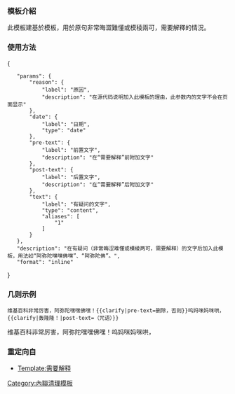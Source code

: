 <IncludeOnly><!-- 在這裡加入模板的保護標識 --></IncludeOnly>
<!-- 在本行下編輯模板說明 -->
=== 模板介紹 ===
此模板建基於{{Tl|fix-span}}模板，用於原句非常晦澀難懂或模稜兩可，需要解釋的情況。

=== 使用方法 ===
<templatedata>
{
	"params": {
		"reason": {
			"label": "原因",
			"description": "在源代码说明加入此模板的理由，此参数内的文字不会在页面显示"
		},
		"date": {
			"label": "日期",
			"type": "date"
		},
		"pre-text": {
			"label": "前置文字",
			"description": "在“需要解释”前附加文字"
		},
		"post-text": {
			"label": "后置文字",
			"description": "在“需要解释”后附加文字"
		},
		"text": {
			"label": "有疑问的文字",
			"type": "content",
			"aliases": [
				"1"
			]
		}
	},
	"description": "在有疑问（非常晦涩难懂或模棱两可，需要解释）的文字后加入此模板，用法如“阿弥陀嘿嘿佛嘿{{clarify}}”、“阿弥陀佛{{clarify|嘿嘿佛嘿}}”。",
	"format": "inline"
}
</templatedata>

=== 几则示例 ===

<pre>
维基百科非常厉害，阿弥陀嘿嘿佛嘿！{{clarify|pre-text=删除，否则}}呜妈咪妈咪哄，{{clarify|轰隆隆！|post-text=（咒语）}}
</pre>

维基百科非常厉害，阿弥陀嘿嘿佛嘿！{{clarify|pre-text=删除，否则}}呜妈咪妈咪哄，{{clarify|轰隆隆！|post-text=（咒语）}}

=== 重定向自 ===
*[[Template:需要解释]]

{{内联标签}}

<IncludeOnly>
<!-- 本行下加入模板的分類 -->
[[Category:內聯清理模板]]
<!-- 本行下加入模板的跨語言鏈接 -->
</IncludeOnly>
